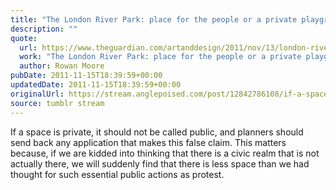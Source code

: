 ```yaml
---
title: "The London River Park: place for the people or a private playground?"
description: ""
quote:
  url: https://www.theguardian.com/artanddesign/2011/nov/13/london-river-park-floating-public-space
  work: "The London River Park: place for the people or a private playground?"
  author: Rowan Moore
pubDate: 2011-11-15T18:39:59+00:00
updatedDate: 2011-11-15T18:39:59+00:00
originalUrl: https://stream.anglepoised.com/post/12842786108/if-a-space-is-private-it-should-not-be-called
source: tumblr stream
---
```


If a space is private, it should not be called public, and planners should send back any application that makes this false claim. This matters because, if we are kidded into thinking that there is a civic realm that is not actually there, we will suddenly find that there is less space than we had thought for such essential public actions as protest.
